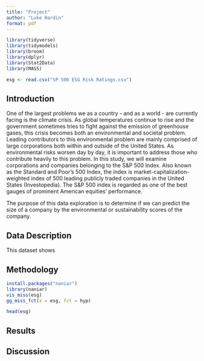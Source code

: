 ```yaml
---
title: "Project"
author: "Luke Hardin"
format: pdf
---
```


```r
library(tidyverse)
library(tidymodels)
library(broom)
library(dplyr)
library(Stat2Data)
library(MASS)

esg <- read.csv("SP 500 ESG Risk Ratings.csv")

```

## Introduction

One of the largest problems we as a country - and as a world - are currently facing is the climate crisis. As global temperatures continue to rise and the government sometimes tries to fight against the emission of greenhouse gases, this crisis becomes both an environmental and societal problem. Leading contributors to this environmental problem are mainly comprised of large corporations both within and outside of the United States. As environmental risks worsen day by day, it is important to address those who contribute heavily to this problem. In this study, we will examine corporations and companies belonging to the S&P 500 Index. Also known as the Standard and Poor's 500 Index, the index is market-capitalization-weighted index of 500 leading publicly traded companies in the United States (Investopedia). The S&P 500 index is regarded as one of the best gauges of prominent American equities' performance.

The purpose of this data exploration is to determine if we can predict the size of a company by the environmental or sustainability scores of the company. 

## Data Description

This dataset shows

## Methodology

```r
install.packages("naniar")
library(naniar)
vis_miss(esg)
gg_miss_fct(x = esg, fct = hyp)


```

```r
head(esg)

```

## Results

## Discussion
